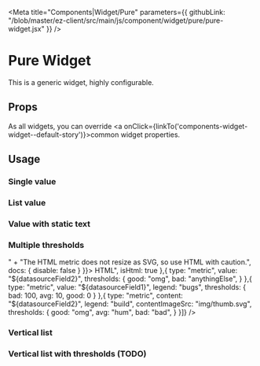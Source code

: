 
<Meta 
  title="Components|Widget/Pure" 
  parameters={{
    githubLink: "/blob/master/ez-client/src/main/js/component/widget/pure/pure-widget.jsx"
  }}
/>

                 
<Anchor storyId="components-widget-pure--default-story" />


# Pure Widget

This is a generic widget, highly configurable.

## Props
 
As all widgets, you can override <a onClick={linkTo('components-widget-widget--default-story')}>common widget 
properties</a>.

<Props of={PureWidget} />

## Usage

### Single value

<Preview>
  <Story
    decorators={[withKnobs]}
    name="single-value"
    parameters={{
      info: "Note that datasourceField prop would be the result of a datasource mapping.",
      docs: {
        disable: false
      }
    }}
  >
    <PureWidget
      title="Unique value"
      layout="mosaic"
      datasourceField={42}
      content={{
        type: "metric",
        value: "${datasourceField}"
      }}
    />
  </Story>
</Preview>

### List value

<Preview>
  <Story
    name="list-value"
    parameters={{
      info: "Note that datasourceField prop would be the result of a datasource mapping.",
      docs: {
        disable: false
      }
    }}
  >
    <PureWidget
      title="List with scalable text"
      layout={{
        type: "mosaic",
        maxItemPerRow: 1,
        enableBreakpoints: false
      }}
      datasourceField={[
        {val: "Name-A"}, {val: "Long-name-B"}, {val: "Very-long-name-C"},
        {val: "System-D"}, {val: "System-E"}
      ]}
      content={{
        type: "metric",
        value: "$.datasourceField[:].val"
      }}
    />
  </Story>
</Preview>


### Value with static text

<Preview>
  <Story
    name="single-value-static-text"
    parameters={{
      info: "Note that datasourceField prop would be the result of a datasource mapping.",
      docs: {
        disable: false
      }
    }}
  >
    <PureWidget
      title="Unique value + static text"
      layout="mosaic"
      datasourceField1={100}
      datasourceField2="Opened bugs"
      datasourceField3="Release 2.42"
      datasourceField4="Dev"
      content={[{
        type: "metric",
        value: "${datasourceField1}"
      }]}
      thresholds={{
        good: 100,
        avg: 50,
        bad: 0
      }}
      labels={[{
        value: "${datasourceField4}",
        style: {
          position: "absolute",
          right: "10px",
          top: "10px",
          fontSize: "2rem"
        }
      },{
        value: "${datasourceField3}",
        style: {
          position: "absolute",
          left: "10px",
          top: "10px",
          fontSize: "2rem"
        }
       },{
         value: "${datasourceField2}",
         style: {
           position: "absolute",
           left: "0",
           right: "0",
           bottom: "10px",
           fontSize: "2rem"
         }
       }]}
    />
  </Story>
</Preview>



### Multiple thresholds

<Preview>
  <Story
    decorators={[withKnobs]}
    name="multiple-thresholds"
    parameters={{
      info: "Note that datasourceField prop would be the result of a datasource mapping.<br/>" +
            "The HTML metric does not resize as SVG, so use HTML with caution.",
      docs: {
        disable: false
      }
    }}>
    <PureWidget
      title="Multiple fields"
      layout="mosaic"
      datasourceField1={42}
      datasourceField2="omg"
      datasourceField3="Hello"
      datasourceField4="World"
      datasourceField5="Yeah !"
      content={[{
        type: "metric",
        value: "<i>HTML</i>",
        isHtml: true
      },{
        type: "metric",
        value: "${datasourceField2}",
        thresholds: {
          good: "omg",
          bad: "anythingElse",
        }
      },{
        type: "metric",
        value: "${datasourceField1}",
        legend: "bugs",
        thresholds: {
          bad: 100,
          avg: 10,
          good: 0
        }
      },{
        type: "metric",
        content: "${datasourceField2}",
        legend: "build",
        contentImageSrc: "img/thumb.svg",
        thresholds: {
          good: "omg",
          avg: "hum",
          bad: "bad",
        }
      }]}
    />
  </Story>
</Preview>





### Vertical list

<Preview>
  <Story
    name="vertical-list"
    parameters={{
      info: "Note that datasourceField prop would be the result of a datasource mapping.",
      docs: {
        disable: false
      }
    }}
  >
    <PureWidget
      title="List with scalable text"
      layout={{
        type: "mosaic",
        maxItemPerRow: 1,
        enableBreakpoints: false
      }}
      datasourceField1={[
        {val: "Name-A"}, {val: "Long-name-B"}, {val: "Very-long-name-C"},
        {val: "System-D"}, {val: "System-E"}
      ]}
      content="$.datasourceField1[:].val"
    />
  </Story>
</Preview>







### Vertical list with thresholds (TODO)

<Preview>
  <Story
    name="vertical-list-threshold"
    parameters={{
      info: "Note that datasourceField prop would be the result of a datasource mapping.",
      docs: {
        disable: false
      }
    }}
  >
    <PureWidget
      title="List with threshold"
      layout={{
        type: "mosaic",
        maxItemPerRow: 1,
        maxDisplayableItems: 3,
        enableBreakpoints: false
      }}
      datasourceField1={[
        {val: 100}, {val: 90}, {val: 80}, {val: 70}, {val: 60},
        {val: 50}, {val: 40}, {val: 30}, {val: 20}, {val: 10}, {val: 0}
      ]}
      datasourceField2="Opened bugs"
      datasourceField3="Release 2.42"
      datasourceField4="Dev"
      thresholds={{
        good: 100,
        avg: 50,
        bad: 0
      }}
      content="$.datasourceField1[:].val"
    />
  </Story>
</Preview>



